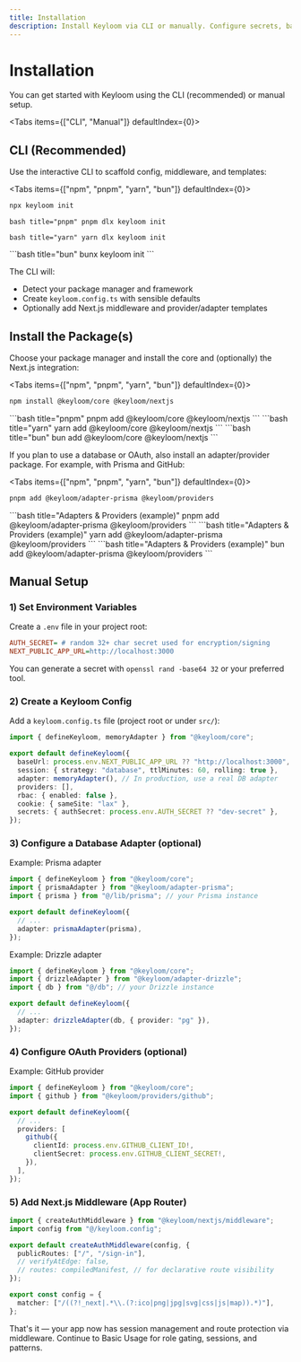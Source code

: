 ```yaml
---
title: Installation
description: Install Keyloom via CLI or manually. Configure secrets, base URL, adapters, providers, and Next.js middleware.
---
```


# Installation

You can get started with Keyloom using the CLI (recommended) or manual setup.

<Tabs items={["CLI", "Manual"]} defaultIndex={0}>
<Tab value="CLI">

## CLI (Recommended)

Use the interactive CLI to scaffold config, middleware, and templates:

<Tabs items={["npm", "pnpm", "yarn", "bun"]} defaultIndex={0}>
<Tab value="npm">
```bash title="npm"
npx keyloom init
```
</Tab>

<Tab value="pnpm">```bash title="pnpm" pnpm dlx keyloom init ```</Tab>

<Tab value="yarn">```bash title="yarn" yarn dlx keyloom init ```</Tab>

<Tab value="bun">
```bash title="bun"
bunx keyloom init
```
</Tab>
</Tabs>

The CLI will:

- Detect your package manager and framework
- Create `keyloom.config.ts` with sensible defaults
- Optionally add Next.js middleware and provider/adapter templates
  </Tab>

<Tab value="Manual">

## Install the Package(s)

Choose your package manager and install the core and (optionally) the Next.js integration:

<Tabs items={["npm", "pnpm", "yarn", "bun"]} defaultIndex={0}>
<Tab value="npm">
```bash title="npm"
npm install @keyloom/core @keyloom/nextjs
```

</Tab>

<Tab value="pnpm">
  ```bash title="pnpm" pnpm add @keyloom/core @keyloom/nextjs ```
</Tab>

<Tab value="yarn">
  ```bash title="yarn" yarn add @keyloom/core @keyloom/nextjs ```
</Tab>

<Tab value="bun">
```bash title="bun"
bun add @keyloom/core @keyloom/nextjs
```
</Tab>
</Tabs>

If you plan to use a database or OAuth, also install an adapter/provider package. For example, with Prisma and GitHub:

<Tabs items={["npm", "pnpm", "yarn", "bun"]} defaultIndex={0}>
<Tab value="npm">
```bash title="Adapters & Providers (example)"
pnpm add @keyloom/adapter-prisma @keyloom/providers
```
</Tab>

<Tab value="pnpm">
  ```bash title="Adapters & Providers (example)" pnpm add
  @keyloom/adapter-prisma @keyloom/providers ```
</Tab>

<Tab value="yarn">
  ```bash title="Adapters & Providers (example)" yarn add
  @keyloom/adapter-prisma @keyloom/providers ```
</Tab>

<Tab value="bun">
```bash title="Adapters & Providers (example)"
bun add @keyloom/adapter-prisma @keyloom/providers
```
</Tab>
</Tabs>

</Tab>
</Tabs>

## Manual Setup

### 1) Set Environment Variables

Create a `.env` file in your project root:

```ini title=".env"
AUTH_SECRET= # random 32+ char secret used for encryption/signing
NEXT_PUBLIC_APP_URL=http://localhost:3000
```

You can generate a secret with `openssl rand -base64 32` or your preferred tool.

### 2) Create a Keyloom Config

Add a `keyloom.config.ts` file (project root or under `src/`):

```ts title="keyloom.config.ts"
import { defineKeyloom, memoryAdapter } from "@keyloom/core";

export default defineKeyloom({
  baseUrl: process.env.NEXT_PUBLIC_APP_URL ?? "http://localhost:3000",
  session: { strategy: "database", ttlMinutes: 60, rolling: true },
  adapter: memoryAdapter(), // In production, use a real DB adapter
  providers: [],
  rbac: { enabled: false },
  cookie: { sameSite: "lax" },
  secrets: { authSecret: process.env.AUTH_SECRET ?? "dev-secret" },
});
```

### 3) Configure a Database Adapter (optional)

Example: Prisma adapter

```ts title="keyloom.config.ts (Prisma)"
import { defineKeyloom } from "@keyloom/core";
import { prismaAdapter } from "@keyloom/adapter-prisma";
import { prisma } from "@/lib/prisma"; // your Prisma instance

export default defineKeyloom({
  // ...
  adapter: prismaAdapter(prisma),
});
```

Example: Drizzle adapter

```ts title="keyloom.config.ts (Drizzle)"
import { defineKeyloom } from "@keyloom/core";
import { drizzleAdapter } from "@keyloom/adapter-drizzle";
import { db } from "@/db"; // your Drizzle instance

export default defineKeyloom({
  // ...
  adapter: drizzleAdapter(db, { provider: "pg" }),
});
```

### 4) Configure OAuth Providers (optional)

Example: GitHub provider

```ts title="keyloom.config.ts (Provider)"
import { defineKeyloom } from "@keyloom/core";
import { github } from "@keyloom/providers/github";

export default defineKeyloom({
  // ...
  providers: [
    github({
      clientId: process.env.GITHUB_CLIENT_ID!,
      clientSecret: process.env.GITHUB_CLIENT_SECRET!,
    }),
  ],
});
```

### 5) Add Next.js Middleware (App Router)

```ts title="middleware.ts"
import { createAuthMiddleware } from "@keyloom/nextjs/middleware";
import config from "@/keyloom.config";

export default createAuthMiddleware(config, {
  publicRoutes: ["/", "/sign-in"],
  // verifyAtEdge: false,
  // routes: compiledManifest, // for declarative route visibility
});

export const config = {
  matcher: ["/((?!_next|.*\\.(?:ico|png|jpg|svg|css|js|map)).*)"],
};
```

That's it — your app now has session management and route protection via middleware. Continue to Basic Usage for role gating, sessions, and patterns.
